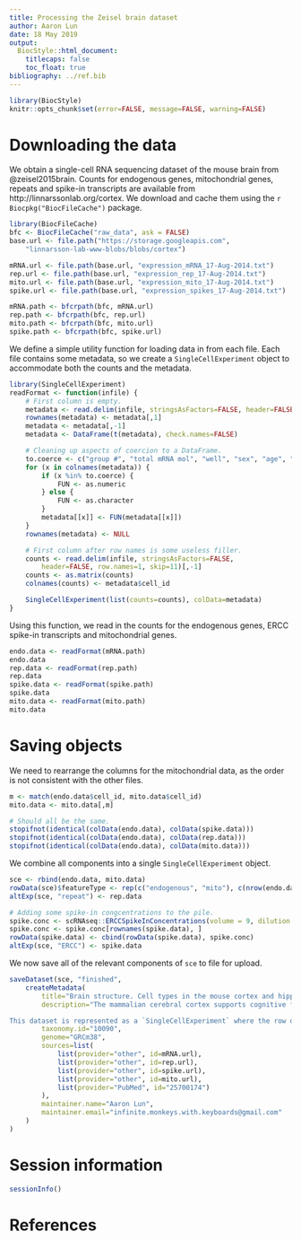 ```yaml
---
title: Processing the Zeisel brain dataset
author: Aaron Lun
date: 18 May 2019
output:
  BiocStyle::html_document:
    titlecaps: false
    toc_float: true
bibliography: ../ref.bib
---
```


```r
library(BiocStyle)
knitr::opts_chunk$set(error=FALSE, message=FALSE, warning=FALSE)
```

# Downloading the data

We obtain a single-cell RNA sequencing dataset of the mouse brain from @zeisel2015brain. 
Counts for endogenous genes, mitochondrial genes, repeats and spike-in transcripts are available from http://linnarssonlab.org/cortex.
We download and cache them using the `r Biocpkg("BiocFileCache")` package.

```r
library(BiocFileCache)
bfc <- BiocFileCache("raw_data", ask = FALSE)
base.url <- file.path("https://storage.googleapis.com",
    "linnarsson-lab-www-blobs/blobs/cortex")

mRNA.url <- file.path(base.url, "expression_mRNA_17-Aug-2014.txt")
rep.url <- file.path(base.url, "expression_rep_17-Aug-2014.txt")
mito.url <- file.path(base.url, "expression_mito_17-Aug-2014.txt")
spike.url <- file.path(base.url, "expression_spikes_17-Aug-2014.txt")

mRNA.path <- bfcrpath(bfc, mRNA.url)
rep.path <- bfcrpath(bfc, rep.url)
mito.path <- bfcrpath(bfc, mito.url)
spike.path <- bfcrpath(bfc, spike.url)
```

We define a simple utility function for loading data in from each file. 
Each file contains some metadata, so we create a `SingleCellExperiment` object to accommodate both the counts and the metadata.

```r
library(SingleCellExperiment)
readFormat <- function(infile) { 
    # First column is empty.
    metadata <- read.delim(infile, stringsAsFactors=FALSE, header=FALSE, nrow=10)[,-1]
    rownames(metadata) <- metadata[,1]
    metadata <- metadata[,-1]
    metadata <- DataFrame(t(metadata), check.names=FALSE)

    # Cleaning up aspects of coercion to a DataFrame.
    to.coerce <- c("group #", "total mRNA mol", "well", "sex", "age", "diameter")
    for (x in colnames(metadata)) {
        if (x %in% to.coerce) {
            FUN <- as.numeric
        } else {
            FUN <- as.character
        }
        metadata[[x]] <- FUN(metadata[[x]])
    }
    rownames(metadata) <- NULL

    # First column after row names is some useless filler.
    counts <- read.delim(infile, stringsAsFactors=FALSE, 
        header=FALSE, row.names=1, skip=11)[,-1] 
    counts <- as.matrix(counts)
    colnames(counts) <- metadata$cell_id

    SingleCellExperiment(list(counts=counts), colData=metadata)
}
```

Using this function, we read in the counts for the endogenous genes, ERCC spike-in transcripts and mitochondrial genes.

```r
endo.data <- readFormat(mRNA.path)
endo.data
rep.data <- readFormat(rep.path)
rep.data
spike.data <- readFormat(spike.path)
spike.data
mito.data <- readFormat(mito.path)
mito.data
```

# Saving objects

We need to rearrange the columns for the mitochondrial data, as the order is not consistent with the other files.

```r
m <- match(endo.data$cell_id, mito.data$cell_id)
mito.data <- mito.data[,m]
```

```r
# Should all be the same.
stopifnot(identical(colData(endo.data), colData(spike.data))) 
stopifnot(identical(colData(endo.data), colData(rep.data)))
stopifnot(identical(colData(endo.data), colData(mito.data)))
```

We combine all components into a single `SingleCellExperiment` object.

```r
sce <- rbind(endo.data, mito.data)
rowData(sce)$featureType <- rep(c("endogenous", "mito"), c(nrow(endo.data), nrow(mito.data)))
altExp(sce, "repeat") <- rep.data

# Adding some spike-in congcentrations to the pile.
spike.conc <- scRNAseq::ERCCSpikeInConcentrations(volume = 9, dilution = 20000)
spike.conc <- spike.conc[rownames(spike.data), ]
rowData(spike.data) <- cbind(rowData(spike.data), spike.conc)
altExp(sce, "ERCC") <- spike.data
```

We now save all of the relevant components of `sce` to file for upload.

```r
saveDataset(sce, "finished",
    createMetadata(
        title="Brain structure. Cell types in the mouse cortex and hippocampus revealed by single-cell RNA-seq",
        description="The mammalian cerebral cortex supports cognitive functions such as sensorimotor integration, memory, and social behaviors. Normal brain function relies on a diverse set of differentiated cell types, including neurons, glia, and vasculature. Here, we have used large-scale single-cell RNA sequencing (RNA-seq) to classify cells in the mouse somatosensory cortex and hippocampal CA1 region. We found 47 molecularly distinct subclasses, comprising all known major cell types in the cortex. We identified numerous marker genes, which allowed alignment with known cell types, morphology, and location. We found a layer I interneuron expressing Pax6 and a distinct postmitotic oligodendrocyte subclass marked by Itpr2. Across the diversity of cortical cell types, transcription factors formed a complex, layered regulatory code, suggesting a mechanism for the maintenance of adult cell type identity.

This dataset is represented as a `SingleCellExperiment` where the row data contains a single `featureType` field describing the type of each feature (endogenous genes or mitochondrial genes). Spike-ins and repeats are stored as separate entries in the `altExps`. Spike-in metadata is added using the ERCC concentrations, with molecule counts computed using a volume of 9 nL per cell at a dilution of 1:20000.",
        taxonomy.id="10090",
        genome="GRCm38",
        sources=list(
            list(provider="other", id=mRNA.url),
            list(provider="other", id=rep.url),
            list(provider="other", id=spike.url),
            list(provider="other", id=mito.url),
            list(provider="PubMed", id="25700174")
        ),
        maintainer.name="Aaron Lun",
        maintainer.email="infinite.monkeys.with.keyboards@gmail.com"
    )
)
```

# Session information

```r
sessionInfo()
```

# References
